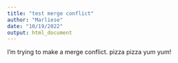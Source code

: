 ```yaml
---
title: "test merge conflict"
author: "Marliese"
date: "10/19/2022"
output: html_document
---
```


I'm trying to make a merge conflict. pizza pizza yum yum!




